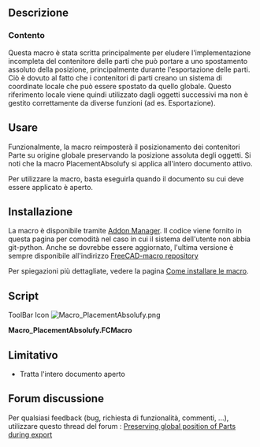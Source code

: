 <languages/>

{{Macro/it
|Name=PlacementAbsolufy
|Name/it=PlacementAbsolufy
|Icon=Macro_PlacementAbsolufy.png
|Description=Questa macro ripristina la posizione di tutti i contenitori di parti per documentare l'origine mantenendo le posizioni assolute dell'oggetto.<br/>Questa macro è stata scritta principalmente per eludere l'implementazione incompleta del contenitore di parti che può portare a uno spostamento di posizione assoluto, principalmente durante l'esportazione di parti. Ciò è dovuto al fatto che i contenitori di parti creano un sistema di coordinate locale che può essere spostato da quello globale. Questo riferimento locale viene quindi utilizzato dagli oggetti successivi ma non è gestito correttamente da diverse funzioni (ad es. Esportazione).
|Author=OpenBrain
|Date=2019-06-10
|Version=0.2
|FCVersion= 0.17+
|SeeAlso=[[Macro_StraightenObject/it|Macro StraightenObject]] [[Image:Macro_StraightenObject.png|24px]]
|Download=[https://www.freecad.org/wiki/images/9/92/Macro_PlacementAbsolufy.png ToolBar Icon]
}}

<span id="Description"></span>
==Descrizione==

<span id="Context"></span>
===Contento===

Questa macro è stata scritta principalmente per eludere l'implementazione incompleta del contenitore delle parti che può portare a uno spostamento assoluto della posizione, principalmente durante l'esportazione delle parti. Ciò è dovuto al fatto che i contenitori di parti creano un sistema di coordinate locale che può essere spostato da quello globale. Questo riferimento locale viene quindi utilizzato dagli oggetti successivi ma non è gestito correttamente da diverse funzioni (ad es. Esportazione).

<span id="Usage"></span>
==Usare==

Funzionalmente, la macro reimposterà il posizionamento dei contenitori Parte su origine globale preservando la posizione assoluta degli oggetti.
Si noti che la macro PlacementAbsolufy si applica all'intero documento attivo.

Per utilizzare la macro, basta eseguirla quando il documento su cui deve essere applicato è aperto.

<span id="Installation"></span>
==Installazione==

La macro è disponibile tramite [[Std AddonMgr/fr|Addon Manager]].
Il codice viene fornito in questa pagina per comodità nel caso in cui il sistema dell'utente non abbia git-python. Anche se dovrebbe essere aggiornato, l'ultima versione è sempre disponibile all'indirizzo [https://github.com/FreeCAD/FreeCAD-macros/blob/master/Utility/PlacementAbsolufy.FCMacro FreeCAD-macro repository]

Per spiegazioni più dettagliate, vedere la pagina [[How to install macros/it|Come installare le macro]].

==Script==

<div lang="en" dir="ltr" class="mw-content-ltr">
ToolBar Icon [[Image:Macro_PlacementAbsolufy.png]]
</div>

'''Macro_PlacementAbsolufy.FCMacro'''

{{MacroCode|code=
#!/usr/bin/python
#####################################
# Copyright (c) openBrain 2019
# Licensed under LGPL v2
#
# This macro will reset position of all part containers to document origin while keeping the absolute object positions
#
# Version history :
# *0.2 : some typo improvement + commenting for official PR
# *0.1 : alpha release, almost no test performed
#
#####################################

__Name__ = 'PlacementAbsolufy'
__Comment__ = 'Reset part containers to global origin while keeping object positions'
__Author__ = 'openBrain'
__Version__ = '0.2'
__Date__ = '2019-06-10'
__License__ = 'LGPL v2'
__Web__ = 'https://wiki.freecad.org/Macro_PlacementAbsolufy'
__Wiki__ = 'https://wiki.freecad.org/Macro_PlacementAbsolufy'
__Icon__ = ''
__Help__ = 'Run the macro with model active in the GUI'
__Status__ = 'Alpha'
__Requires__ = 'FreeCAD >= 0.17'
__Communication__ = 'https://forum.freecad.org/viewtopic.php?f=3&t=36869'
__Files__ = ''

currState = {} #initialize a dictionary to store current object placements

for obj in App.ActiveDocument.Objects: #going through active document objects
    if "Placement" in obj.PropertiesList: #if object has a Placement property
        currState[obj] = obj.getGlobalPlacement() #store the object pointer with its global placement

App.ActiveDocument.openTransaction("Absolufy") #open a transaction for undo management

for obj, plac in currState.items(): #going through all moveable objects
    if obj.isDerivedFrom("App::Part"): #if object is a part container
        obj.Placement = App.Placement(App.Vector(0,0,0),App.Rotation(0,0,0)) #reset its placement to global document origin
    elif obj.TypeId[:5] == "App::": #if object is another App type (typically an origin axis or plane)
        None #do nothing
    else: #for all other objects
        obj.Placement = plac #replace them at their global (absolute) placement

App.ActiveDocument.commitTransaction() #commit transaction
}}

<span id="Limitations"></span>
==Limitativo==

* Tratta l'intero documento aperto

<span id="Forum_discussion"></span>
==Forum discussione==

Per qualsiasi feedback (bug, richiesta di funzionalità, commenti, ...), utilizzare questo thread del forum : [https://forum.freecad.org/viewtopic.php?f=3&t=36869 Preserving global position of Parts during export]